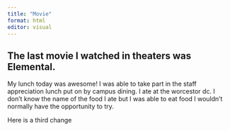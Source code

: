 ```yaml
---
title: "Movie"
format: html
editor: visual
---
```


## The last movie I watched in theaters was Elemental.

My lunch today was awesome! I was able to take part in the staff appreciation lunch put on by campus dining. I ate at the worcestor dc. I don't know the name of the food I ate but I was able to eat food I wouldn't normally have the opportunity to try.

Here is a third change

```r
```
